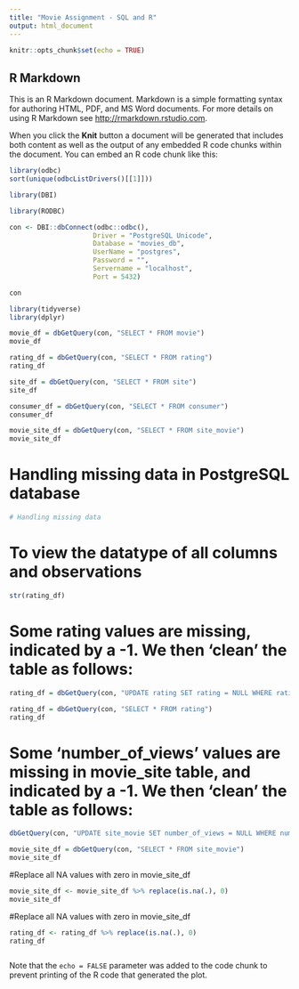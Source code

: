 ```yaml
---
title: "Movie Assignment - SQL and R"
output: html_document
---
```


```r
knitr::opts_chunk$set(echo = TRUE)
```

## R Markdown

This is an R Markdown document. Markdown is a simple formatting syntax for authoring HTML, PDF, and MS Word documents. For more details on using R Markdown see <http://rmarkdown.rstudio.com>.

When you click the **Knit** button a document will be generated that includes both content as well as the output of any embedded R code chunks within the document. You can embed an R code chunk like this:

```r
library(odbc)
sort(unique(odbcListDrivers()[[1]]))
```


```r
library(DBI)
```

```r
library(RODBC)
```

```r
con <- DBI::dbConnect(odbc::odbc(),
                     Driver = "PostgreSQL Unicode",
                     Database = "movies_db",
                     UserName = "postgres",
                     Password = "",
                     Servername = "localhost",
                     Port = 5432)
```

```r
con
```

```r
library(tidyverse)
library(dplyr)
```

```r
movie_df = dbGetQuery(con, "SELECT * FROM movie")
movie_df
```

```r
rating_df = dbGetQuery(con, "SELECT * FROM rating")
rating_df
```

```r
site_df = dbGetQuery(con, "SELECT * FROM site")
site_df
```

```r
consumer_df = dbGetQuery(con, "SELECT * FROM consumer")
consumer_df
```

```r
movie_site_df = dbGetQuery(con, "SELECT * FROM site_movie")
movie_site_df
```
# Handling missing data in PostgreSQL database
```r
# Handling missing data
```
# To view the datatype of all columns and observations
```r
str(rating_df)
```
# Some rating values are missing, indicated by a -1. We then 'clean' the table as follows:
```r
rating_df = dbGetQuery(con, "UPDATE rating SET rating = NULL WHERE rating = -1")

```

```r
rating_df = dbGetQuery(con, "SELECT * FROM rating")
rating_df
```
# Some 'number_of_views' values are missing in movie_site table, and indicated by a -1. We then 'clean' the table as follows:
```r
dbGetQuery(con, "UPDATE site_movie SET number_of_views = NULL WHERE number_of_views = -1")

```

```r
movie_site_df = dbGetQuery(con, "SELECT * FROM site_movie")
movie_site_df
```
#Replace all NA values with zero in movie_site_df
```r

movie_site_df <- movie_site_df %>% replace(is.na(.), 0)
movie_site_df
```
#Replace all NA values with zero in movie_site_df
```r
rating_df <- rating_df %>% replace(is.na(.), 0)
rating_df
```

```r

```

Note that the `echo = FALSE` parameter was added to the code chunk to prevent printing of the R code that generated the plot.

